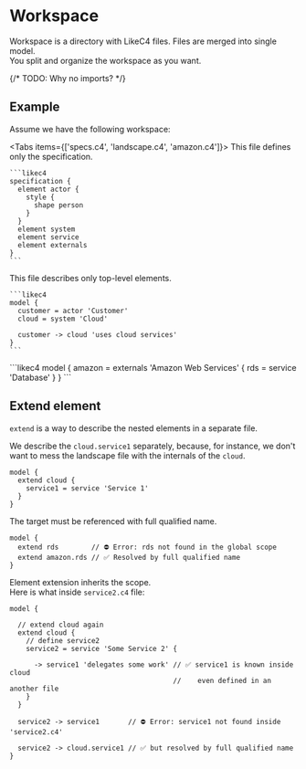 
# Workspace

Workspace is a directory with LikeC4 files. Files are merged into single model.  
You split and organize the workspace as you want.

{/* TODO: Why no imports? */}

## Example

Assume we have the following workspace:

<FileTree>
  <FileTree.Folder name="cloud" open>
    <FileTree.File name="service1.c4" />
    <FileTree.File name="service2.c4" />
  </FileTree.Folder>
  <FileTree.Folder name="externals" open>
    <FileTree.File name="amazon.c4" />
  </FileTree.Folder>
  <FileTree.File name="landscape.c4" />
  <FileTree.File name="specs.c4" />  
</FileTree>

<Tabs items={['specs.c4', 'landscape.c4', 'amazon.c4']}>
  <Tab>
    This file defines only the specification.

    ```likec4    
    specification {
      element actor {
        style {
          shape person
        }
      }
      element system
      element service
      element externals
    }
    ```  
  </Tab>
  <Tab>
    This file describes only top-level elements.

    ```likec4  
    model {
      customer = actor 'Customer'
      cloud = system 'Cloud'

      customer -> cloud 'uses cloud services'
    }  
    ```  
  </Tab>
  <Tab>
    ```likec4    
    model {
      amazon = externals 'Amazon Web Services' {
        rds = service 'Database'
      }
    }
    ```  
  </Tab>
</Tabs>

## Extend element

`extend` is a way to describe the nested elements in a separate file.  

We describe the `cloud.service1` separately, because, for instance, we don't want to mess the landscape file with the internals of the `cloud`.

```likec4   filename="cloud / service1.c4" 
model {
  extend cloud {
    service1 = service 'Service 1'
  }
}
```  

The target must be referenced with full qualified name.

```likec4
model {
  extend rds        // ⛔️ Error: rds not found in the global scope
  extend amazon.rds // ✅ Resolved by full qualified name
}
```

Element extension inherits the scope.  
Here is what inside `service2.c4` file:

```likec4 filename="cloud / service2.c4"
model {

  // extend cloud again
  extend cloud {    
    // define service2
    service2 = service 'Some Service 2' {

      -> service1 'delegates some work' // ✅ service1 is known inside cloud
                                        //    even defined in an another file
    }
  }

  service2 -> service1       // ⛔️ Error: service1 not found inside 'service2.c4'

  service2 -> cloud.service1 // ✅ but resolved by full qualified name
}
```
